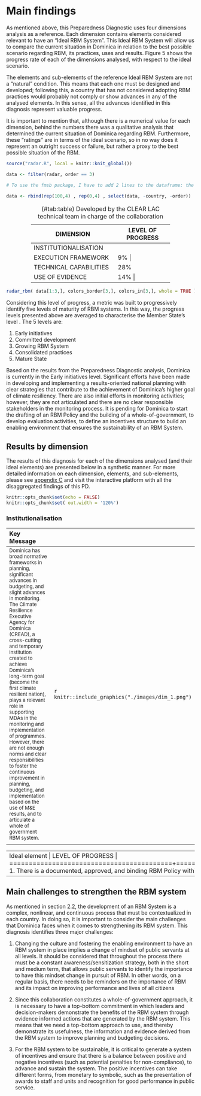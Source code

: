# Main findings {#section5}

As mentioned above, this Preparedness Diagnostic uses four dimensions analysis as a reference. Each dimension contains elements considered relevant to have an "Ideal RBM System". This Ideal RBM System will allow us to compare the current situation in Dominica in relation to the best possible scenario regarding RBM, its practices, uses and results. Figure 5 shows the progress rate of  each of the dimensions analysed, with respect to the ideal scenario.

The elements and sub-elements of the reference Ideal RBM System are not a “natural” condition. This means that each one must be designed and developed; following this, a country that has not considered adopting RBM practices would probably not comply or show advances in any of the analysed elements. In this sense, all the advances identified in this diagnosis represent valuable progress.

It is important to mention that, although there is a numerical value for each dimension, behind the numbers there was a qualitative analysis that determined the current situation of Dominica regarding RBM. Furthermore, these "ratings" are in terms of the ideal scenario, so in no way does it represent an outright success or failure, but rather a proxy to the best possible situation of the RBM.

```r
source("radar.R", local = knitr::knit_global())

data <- filter(radar, order == 3)

# To use the fmsb package, I have to add 2 lines to the dataframe: the max and min of each topic to show on the plot
  
data <- rbind(rep(100,4) , rep(0,4) , select(data, -country, -order))

```

<center>
+---------------------------+------------------------+
| DIMENSION                 | LEVEL OF PROGRESS      | 
+===========================+========================+
| INSTITUTIONALISATION      |    22%      | 
+---------------------------+-------------+
| EXECUTION FRAMEWORK       |    9%      | 
+---------------------------+-------------+
| TECHNICAL CAPABILITIES    |    28%      | 
+---------------------------+-------------+
| USE OF EVIDENCE           |    14%     | 
+---------------------------+-------------+

Table: (\#tab:table) Developed by the CLEAR LAC technical team in charge of the collaboration
</center>

```r
radar_rbm( data[1:3,], colors_border[3,], colors_in[3,], whole = TRUE )
```

Considering this level of progress, a metric was built to progressively identify five levels of maturity of RBM systems. In this way, the progress levels presented above are averaged to characterise the Member State’s level . The 5 levels are:

  1.	Early initiatives
  2.	Committed development
  3.	Growing RBM System
  4.	Consolidated practices
  5.	Mature State

Based on the results from the Preparedness Diagnostic analysis, Dominica is currently in the Early initiatives level. Significant efforts have been made in developing and implementing a results-oriented national planning with clear strategies that contribute to the achievement of Dominica’s higher goal of climate resiliency. There are also initial efforts in monitoring activities; however, they are not articulated and there are no clear responsible stakeholders in the monitoring process. It is pending for Dominica to start the drafting of an RBM Policy and the building of a whole-of-government, to develop evaluation activities, to define an incentives structure to build an enabling environment that ensures the sustainability of an RBM System.


##	Results by dimension 

The results of this diagnosis for each of the dimensions analysed (and their ideal elements) are presented below in a synthetic manner. For more detailed information on each dimension, elements, and sub-elements, please see [appendix C](#appendixC) and visit the interactive platform with all the disaggregated findings of this PD.


```r
knitr::opts_chunk$set(echo = FALSE)
knitr::opts_chunk$set( out.width = '120%')
```

### Institutionalisation 

<p align="justify"> 

|    Key Message  |
|:--------------------------|:----------------|
|   <font size="2"> Dominica has broad normative frameworks in planning, significant advances in budgeting, and slight advances in monitoring. The Climate Resilience Executive Agency for Dominica (CREAD), a cross-cutting and temporary institution created to achieve Dominica's long-term goal (become the first climate resilient nation), plays a relevant role in supporting MDAs in the monitoring and implementation of programmes. However, there are not enough norms and clear responsibilities to foster the continuous improvement in planning, budgeting, and implementation based on the use of M&E results, and to articulate a whole of government RBM system. </font>     |     `r knitr::include_graphics("./images/dim_1.png") `   | 
|           |                      |  

+------------------------------------------+------------------------+
| Ideal element                           | LEVEL OF PROGRESS      | 
+==========================================+========================+
|1. There is a documented, approved, and binding RBM Policy within the government   |    22%      | 
+------------------------------------------+--------------------------+






##	Main challenges to strengthen the RBM system

As mentioned in section 2.2, the development of an RBM System is a complex, nonlinear, and continuous process that must be contextualized in each country. In doing so, it is important to consider the main challenges that Dominica faces when it comes to strengthening its RBM system. This diagnosis identifies three major challenges:

1.	Changing the culture and fostering the enabling environment to have an RBM system in place implies a change of mindset of public servants at all levels. It should be considered that throughout the process there must be a constant awareness/sensitization strategy, both in the short and medium term, that allows public servants to identify the importance to have this mindset change in pursuit of RBM. In other words, on a regular basis,  there needs to be reminders on the importance of RBM and its impact on improving performance and lives of all citizens

2.	Since this collaboration constitutes a whole-of-government approach, it is necessary to have a top-bottom commitment in which leaders and decision-makers demonstrate the benefits of the RBM system through evidence informed actions that are generated by the RBM system. This means that we need a top-bottom approach to use, and thereby demonstrate its usefulness, the information and evidence derived from the RBM system to improve planning and budgeting decisions.

3.	For the RBM system to be sustainable, it is critical to generate a system of incentives and ensure that there is a balance between positive and negative incentives (such as potential penalties for non-compliance), to advance and sustain the system. The positive incentives can take different forms, from monetary to symbolic, such as the presentation of awards to staff and units and recognition for good performance in public service.





